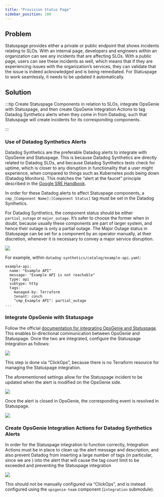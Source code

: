 ```yaml
---
title: "Provision Status Page"
sidebar_position: 100
---
```


## Problem

Statuspage provides either a private or public endpoint that shows incidents relating to SLOs. With an internal page, developers and engineers within an organization can see any incidents that are affecting SLOs. With a public page, users can see these incidents as well, which means that if they are experiencing issues with the organization’s services, they can validate that the issue is indeed acknowledged and is being remediated. For Statuspage to work seamlessly, it needs to be updated it automatically.

## Solution

:::tip
Create Statuspage Components in relation to SLOs, integrate OpsGenie with Statuspage, and then create OpsGenie Integration Actions to tag Datadog Synthetics alerts when they come in from Datadog, such that Statuspage will create incidents for its corresponding components.

:::

### Use of Datadog Synthetics Alerts
Datadog Synthetics are the preferable Datadog alerts to integrate with OpsGenie and Statuspage. This is because Datadog Synthetics are directly related to Datadog SLOs, and because Datadog Synthetics tests check for uptime, which is closer to any disruption in functionality that a user might experience, when compared to things such as Kubernetes pods being down (Datadog Monitors). This matches the “alert at the faucet” principle described in the [Google SRE Handbook](https://sre.google/sre-book/table-of-contents/).

In order for these Datadog alerts to affect Statuspage components, a `cmp_[Component Name]:[Component Status]` tag must be set in the Datadog Synthetics.

For Datadog Synthetics, the component status should be either `partial_outage` or `major_outage`. It’s safer to choose the former when in doubt, because usually these components are part of larger system, and hence their outage is only a partial outage. The Major Outage status in Statuspage can be set for a component by an operator manually, at their discretion, whenever it is necessary to convey a major service disruption.

<img src="/assets/refarch/cleanshot-2022-03-02-at-14.53.52@2x-20220302-125417.png" /><br/>

For example, within `datadog-synthetics/catalog/example-api.yaml`:

```
example-api:
  name: "Example API"
  message: "Example API is not reachable"
  type: api
  subtype: http
  tags:
    managed-by: Terraform
    tenant: conch
    "cmp_Example API": partial_outage
...
```

### Integrate OpsGenie with Statuspage
Follow the official [documentation for integrating OpsGenie and Statuspage](https://support.atlassian.com/opsgenie/docs/integrate-opsgenie-with-statuspage/). This enables bi-directional communication between OpsGenie and Statuspage. Once the two are integrated, configure the Statuspage Integration as follows:

<img src="/assets/refarch/cleanshot-2022-03-02-at-14.11.32@2x-20220302-121138.png" /><br/>

This step is done via “ClickOps”, because there is no Terraform resource for managing the Statuspage integration.

The aforementioned settings allow for the Statuspage incident to be updated when the alert is modified on the OpsGenie side.

<img src="/assets/refarch/cleanshot-2022-03-02-at-14.03.29@2x-20220302-123033.png" /><br/>

Once the alert is closed in OpsGenie, the corresponding event is resolved in Statuspage.

<img src="/assets/refarch/cleanshot-2022-03-02-at-14.03.45@2x-20220302-121407.png" /><br/>

### Create OpsGenie Integration Actions for Datadog Synthetics Alerts
In order for the Statuspage integration to function correctly, Integration Actions must be in place to clean up the alert message and description, and also prevent Datadog from inserting a large number of tags (in particular, since we are ) into the alert that will cause the tag count limit to be exceeded and preventing the Statuspage integration

<img src="/assets/refarch/cleanshot-2022-03-02-at-14.15.18@2x-20220302-121525.png" /><br/>

This should not be manually configured via “ClickOps”, and is instead configured using the `opsgenie-team` component (`integration` submodule).


